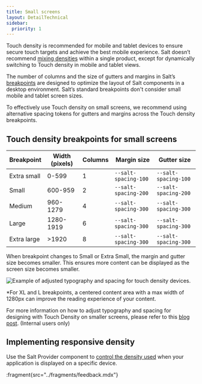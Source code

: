 ```yaml
---
title: Small screens
layout: DetailTechnical
sidebar:
  priority: 1
---
```


Touch density is recommended for mobile and tablet devices to ensure secure touch targets and achieve the best mobile experience. Salt doesn’t recommend [mixing densities](/salt/foundations/density#mixing-densities) within a single product, except for dynamically switching to Touch density in mobile and tablet views.

The number of columns and the size of gutters and margins in Salt’s [breakpoints](/salt/foundations/responsiveness/breakpoints) are designed to optimize the layout of Salt components in a desktop environment. Salt’s standard breakpoints don't consider small mobile and tablet screen sizes.
   
To effectively use Touch density on small screens, we recommend using alternative spacing tokens for gutters and margins across the Touch density breakpoints.
   
## Touch density breakpoints for small screens
   
| Breakpoint  | Width (pixels) | Columns | Margin size          | Gutter size          |
| ----------- | -------------- | ------- | -------------------- | -------------------- |
| Extra small | 0-599          | 1       | `--salt-spacing-100` | `--salt-spacing-100` |
| Small       | 600-959        | 2       | `--salt-spacing-200` | `--salt-spacing-200` |
| Medium      | 960-1279       | 4       | `--salt-spacing-300` | `--salt-spacing-300` |
| Large       | 1280-1919      | 6       | `--salt-spacing-300` | `--salt-spacing-300` |
| Extra large | >1920          | 8       | `--salt-spacing-300` | `--salt-spacing-300` |

When breakpoint changes to Small or Extra Small, the margin and gutter size becomes smaller. This ensures more content can be displayed as the screen size becomes smaller.

<Image
  src="/img/foundations/responsiveness-design.png"
  alt="Example of adjusted typography and spacing for touch density devices."
/>

\*For XL and L breakpoints, a centered content area with a max width of 1280px can improve the reading experience of your content.

For more information on how to adjust typography and spacing for designing with Touch Density on smaller screens, please refer to this [blog post](https://go/salt-ds-internal/content/insights/tutorials/20250226-demystifying-touch-density). (Internal users only)

## Implementing responsive density

Use the Salt Provider component to [control the density used](/salt/components/salt-provider/examples#responsive-density) when your application is displayed on a specific device.

:fragment{src="../fragments/feedback.mdx"}
